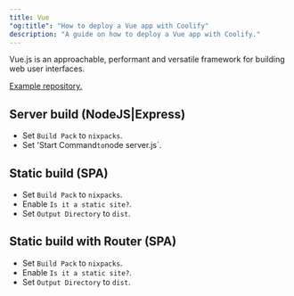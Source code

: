 ```yaml
---
title: Vue
"og:title": "How to deploy a Vue app with Coolify"
description: "A guide on how to deploy a Vue app with Coolify."
---
```


Vue.js is an approachable, performant and versatile framework for building web user interfaces.

[Example repository.](https://github.com/coollabsio/coolify-examples/tree/main/vue)

## Server build (NodeJS|Express)

- Set `Build Pack` to `nixpacks`.
- Set 'Start Command` to `node server.js`.

## Static build (SPA)

- Set `Build Pack` to `nixpacks`.
- Enable `Is it a static site?`.
- Set `Output Directory` to `dist`.

## Static build with Router (SPA)

- Set `Build Pack` to `nixpacks`.
- Enable `Is it a static site?`.
- Set `Output Directory` to `dist`.